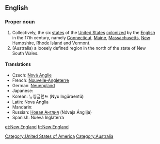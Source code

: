 ==English==
{{wikipedia}}
===Proper noun===
{{en-proper noun|sg=[[new|New]] [[England]]}}

# Collectively, the six [[state]]s of the [[United States]] [[colonize]]d by the [[English]] in the 17th century, namely [[Connecticut]], [[Maine]], [[Massachusetts]], [[New Hampshire]], [[Rhode Island]] and [[Vermont]].
# (Australia) a loosely defined region in the north of the state of New South Wales.

====Translations====
* Czech: [[Nová Anglie]] {{f}}
* French: [[Nouvelle-Angleterre]] {{f}}
* German: [[Neuengland]]
* Japanese: {{t+|ja|ニューイングランド|tr=Nyū Ingurando|sc=Jap}}
* Korean: 뉴잉글랜드 (Nyu Ingǔraentǔ)
* Latin: Nova Anglia {{f}}
* Mandarin: {{t|zh|新英格蘭|tr=xīnyīnggélán|sc=Hani}}
* Russian: [[Новая Англия]] (Nóvaja Ánglija) {{f}}
* Spanish: Nueva Inglaterra {{f}}


[[Category:United States of America]]
[[Category:Australia]]

[[et:New England]]
[[fr:New England]]
